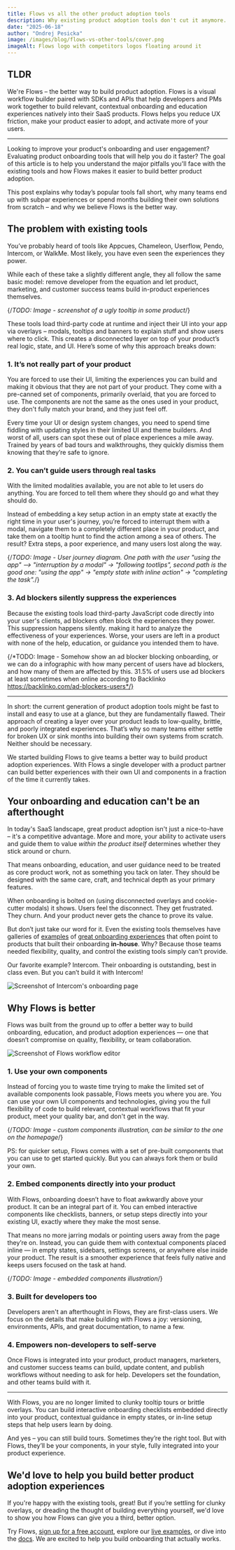 ```yaml
---
title: Flows vs all the other product adoption tools
description: Why existing product adoption tools don't cut it anymore.
date: "2025-06-18"
author: "Ondrej Pesicka"
image: /images/blog/flows-vs-other-tools/cover.png
imageAlt: Flows logo with competitors logos floating around it
---
```


## TLDR

We're Flows – the better way to build product adoption. Flows is a visual workflow builder paired with SDKs and APIs that help developers and PMs work together to build relevant, contextual onboarding and education experiences natively into their SaaS products. Flows helps you reduce UX friction, make your product easier to adopt, and activate more of your users.

---

Looking to improve your product's onboarding and user engagement? Evaluating product onboarding tools that will help you do it faster? The goal of this article is to help you understand the major pitfalls you'll face with the existing tools and how Flows makes it easier to build better product adoption.

This post explains why today’s popular tools fall short, why many teams end up with subpar experiences or spend months building their own solutions from scratch – and why we believe Flows is the better way.

## The problem with existing tools

You’ve probably heard of tools like Appcues, Chameleon, Userflow, Pendo, Intercom, or WalkMe. Most likely, you have even seen the experiences they power.

While each of these take a slightly different angle, they all follow the same basic model: remove developer from the equation and let product, marketing, and customer success teams build in-product experiences themselves.

{/*TODO: Image - screenshot of a ugly tooltip in some product*/}

These tools load third-party code at runtime and inject their UI into your app via overlays – modals, tooltips and banners to explain stuff and show users where to click. This creates a disconnected layer on top of your product’s real logic, state, and UI. Here’s some of why this approach breaks down:

### 1. It’s not really part of your product

You are forced to use their UI, limiting the experiences you can build and making it obvious that they are not part of your product. They come with a pre-canned set of components, primarily overlaid, that you are forced to use. The components are not the same as the ones used in your product, they don't fully match your brand, and they just feel off.

Every time your UI or design system changes, you need to spend time fiddling with updating styles in their limited UI and theme builders. And worst of all, users can spot these out of place experiences a mile away. Trained by years of bad tours and walkthroughs, they quickly dismiss them knowing that they’re safe to ignore.

### 2. You can’t guide users through real tasks

With the limited modalities available, you are not able to let users do anything. You are forced to tell them where they should go and what they should do.

Instead of embedding a key setup action in an empty state at exactly the right time in your user's journey, you’re forced to interrupt them with a modal, navigate them to a completely different place in your product, and take them on a tooltip hunt to find the action among a sea of others. The result? Extra steps, a poor experience, and many users lost along the way.

{/*TODO: Image - User journey diagram. One path with the user "using the app" –> "interruption by a modal" -> "following tootlips", second path is the good one: "using the app" -> "empty state with inline action" -> "completing the task".*/}

### 3. Ad blockers silently suppress the experiences

Because the existing tools load third-party JavaScript code directly into your user's clients, ad blockers often block the experiences they power. This suppression happens silently. making it hard to analyze the effectiveness of your experiences. Worse, your users are left in a product with none of the help, education, or guidance you intended them to have.

{/*TODO: Image - Somehow show an ad blocker blocking onboarding, or we can do a infographic with how many percent of users have ad blockers, and how many of them are affected by this. 31.5% of users use ad blockers at least sometimes when online according to Backlinko https://backlinko.com/ad-blockers-users*/}

---

In short: the current generation of product adoption tools might be fast to install and easy to use at a glance, but they are fundamentally flawed. Their approach of creating a layer over your product leads to low-quality, brittle, and poorly integrated experiences. That’s why so many teams either settle for broken UX or sink months into building their own systems from scratch. Neither should be necessary.

We started building Flows to give teams a better way to build product adoption experiences. With Flows a single developer with a product partner can build better experiences with their own UI and components in a fraction of the time it currently takes.

## Your onboarding and education can't be an afterthought

In today's SaaS landscape, great product adoption isn't just a nice-to-have – it's a competitive advantage. More and more, your ability to activate users and guide them to value *within the product itself* determines whether they stick around or churn.

That means onboarding, education, and user guidance need to be treated as core product work, not as something you tack on later. They should be designed with the same care, craft, and technical depth as your primary features.

When onboarding is bolted on (using disconnected overlays and cookie-cutter modals) it shows. Users feel the disconnect. They get frustrated. They churn. And your product never gets the chance to prove its value.

But don’t just take our word for it. Even the existing tools themselves have galleries of [examples](https://www.chameleon.io/inspiration/folk-onboarding-walkthrough) of [great onboarding experiences](https://goodux.appcues.com/blog/airtable-user-onboarding-update) that often point to products that built their onboarding **in-house**. Why? Because those teams needed flexibility, quality, and control the existing tools simply can't provide.

Our favorite example? Intercom. Their onboarding is outstanding, best in class even. But you can’t build it with Intercom!

<Image
  src="/images/blog/flows-vs-other-tools/intercom-onboarding.png"
  alt="Screenshot of Intercom's onboarding page"
  width={3600}
  height={2080}
/>

## Why Flows is better

Flows was built from the ground up to offer a better way to build onboarding, education, and product adoption experiences — one that doesn’t compromise on quality, flexibility, or team collaboration.

<Image
  src="/images/blog/flows-vs-other-tools/flows-workflow.png"
  alt="Screenshot of Flows workflow editor"
  width={1800}
  height={720}
/>

### 1. Use your own components

Instead of forcing you to waste time trying to make the limited set of available components look passable, Flows meets you where you are. You can use your own UI components and technologies, giving you the full flexibility of code to build relevant, contextual workflows that fit your product, meet your quality bar, and don't get in the way.

{/*TODO: Image - custom components illustration, can be similar to the one on the homepage*/}

PS: for quicker setup, Flows comes with a set of pre-built components that you can use to get started quickly. But you can always fork them or build your own.

### 2. Embed components directly into your product

With Flows, onboarding doesn’t have to float awkwardly above your product. It can be an integral part of it. You can embed interactive components like checklists, banners, or setup steps directly into your existing UI, exactly where they make the most sense.

That means no more jarring modals or pointing users away from the page they’re on. Instead, you can guide them with contextual components placed inline — in empty states, sidebars, settings screens, or anywhere else inside your product. The result is a smoother experience that feels fully native and keeps users focused on the task at hand.

{/*TODO: Image - embedded components illustration*/}

### 3. Built for developers too

Developers aren't an afterthought in Flows, they are first-class users. We focus on the details that make building with Flows a joy: versioning, environments, APIs, and great documentation, to name a few.

### 4. Empowers non-developers to self-serve

Once Flows is integrated into your product, product managers, marketers, and customer success teams can build, update content, and publish workflows without needing to ask for help. Developers set the foundation, and other teams build with it.

---

With Flows, you are no longer limited to clunky tooltip tours or brittle overlays. You can build interactive onboarding checklists embedded directly into your product, contextual guidance in empty states, or in-line setup steps that help users learn by doing.

And yes – you can still build tours. Sometimes they’re the right tool. But with Flows, they’ll be your components, in your style, fully integrated into your product experience.

## We'd love to help you build better product adoption experiences

If you're happy with the existing tools, great! But if you’re settling for clunky overlays, or dreading the thought of building everything yourself, we'd love to show you how Flows can give you a third, better option.

Try Flows, [sign up for a free account](https://app.flows.sh/signup), explore our [live examples](https://flows.sh/examples), or dive into the [docs](https://flows.sh/docs). We are excited to help you build onboarding that actually works.
